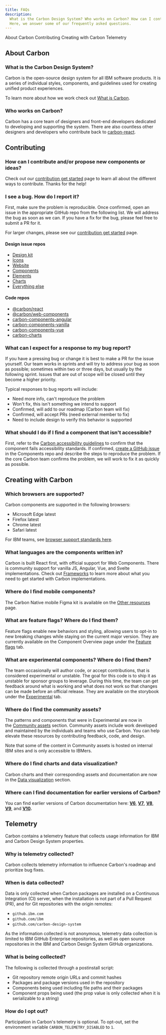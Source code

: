 ```yaml
---
title: FAQs
description:
  What is the Carbon Design System? Who works on Carbon? How can I contribute?
  Here, we answer some of our frequently asked questions.
---
```


<AnchorLinks>

<AnchorLink>About Carbon</AnchorLink>
<AnchorLink>Contributing</AnchorLink>
<AnchorLink>Creating with Carbon</AnchorLink>
<AnchorLink>Telemetry</AnchorLink>

</AnchorLinks>

## About Carbon

### What is the Carbon Design System?

Carbon is the open-source design system for all IBM software products. It is a
series of individual styles, components, and guidelines used for creating
unified product experiences.

To learn more about how we work check out
[What is Carbon](/all-about-carbon/what-is-carbon).

### Who works on Carbon?

Carbon has a core team of designers and front-end developers dedicated to
developing and supporting the system. There are also countless other designers
and developers who contribute back to
[carbon-react](https://github.com/carbon-design-system/carbon#contributors).

## Contributing

### How can I contribute and/or propose new components or ideas?

Check out our [contribution get started](/contributing/get-started) page to
learn all about the different ways to contribute. Thanks for the help!

### I see a bug. How do I report it?

First, make sure the problem is reproducible. Once confirmed, open an issue in
the appropriate GitHub repo from the following list. We will address the bug as
soon as we can. If you have a fix for the bug, please feel free to submit a PR
for it.

For larger changes, please see our
[contribution get started](/contributing/get-started) page.

#### Design issue repos

- [Design kit](https://github.com/carbon-design-system/carbon-design-kit/issues/new)
- [Icons](https://github.com/carbon-design-system/carbon-icons/issues/new)
- [Website](https://github.com/carbon-design-system/carbon-website/issues/new/choose)
- [Components](https://github.com/carbon-design-system/carbon/issues/new/choose)
- [Elements](https://github.com/carbon-design-system/carbon/issues/new/choose)
- [Charts](https://github.com/carbon-design-system/carbon-charts/issues/new)
- [Everything else](https://github.com/carbon-design-system/carbon/issues/new/choose)

#### Code repos

- [@carbon/react](https://github.com/carbon-design-system/carbon/issues/new/choose)
- [@carbon/web-components](https://github.com/carbon-design-system/carbon-for-ibm-dotcom/issues/new/choose)
- [carbon-components-angular](https://github.com/IBM/carbon-components-angular/issues/new)
- [carbon-components-vanilla](https://github.com/carbon-design-system/carbon/issues/new/choose)
- [carbon-components-vue](https://github.com/carbon-design-system/carbon-components-vue/issues/new)
- [carbon-charts](https://github.com/carbon-design-system/carbon-charts/issues/new)

### What can I expect for a response to my bug report?

If you have a pressing bug or change it is best to make a PR for the issue
yourself. Our team works in sprints and will try to address your bug as soon as
possible; sometimes within two or three days, but usually by the following
sprint. Issues that are out of scope will be closed until they become a higher
priority.

Typical responses to bug reports will include:

- Need more info, can't reproduce the problem
- Won't fix, this isn't something we intend to support
- Confirmed, will add to our roadmap (Carbon team will fix)
- Confirmed, will accept PRs (need external member to fix)
- Need to include design to verify this behavior is supported

### What should I do if I find a component that isn't accessible?

First, refer to the
[Carbon accessibility guidelines](/guidelines/accessibility/overview) to confirm
that the component fails accessibility standards. If confirmed,
[create a GitHub issue](https://github.com/carbon-design-system/carbon/issues/new/choose)
in the Components repo and describe the steps to reproduce the problem. If the
core Carbon team confirms the problem, we will work to fix it as quickly as
possible.

## Creating with Carbon

### Which browsers are supported?

Carbon components are supported in the following browsers:

- Microsoft Edge latest
- Firefox latest
- Chrome latest
- Safari latest

For IBM teams, see
[browser support standards here](https://w3.ibm.com/w3publisher/ibm-web-standards-external/standards-mandatory/browser-standards).

### What languages are the components written in?

Carbon is built React first, with official support for Web Components. There is
community support for vanilla JS, Angular, Vue, and Svelte implementations.
Check out [Frameworks](/developing/frameworks/react) to learn more about what
you need to get started with Carbon implementations.

### Where do I find mobile components?

The Carbon Native mobile Figma kit is available on the
[Other resources](https://carbondesignsystem.com/designing/design-resources/#native-mobile)
page.

### What are feature flags? Where do I find them?

Feature flags enable new behaviors and styling, allowing users to opt-in to new
breaking changes while staying on the current major version. They are currently
available on the Component Overview page under
the [Feature flags](https://carbondesignsystem.com/components/overview/feature-flags/)
tab.

### What are experimental components? Where do I find them?

The team occasionally will author code, or accept contributions, that is
considered experimental or unstable. The goal for this code is to ship it as
unstable for sponsor groups to leverage. During this time, the team can get
feedback around what is working and what does not work so that changes can be
made before an official release. They are available on the storybook under the
[Experimental](https://react.carbondesignsystem.com/?path=/docs/experimental-feature-flags--overview)
tab.

### Where do I find the community assets?

The patterns and components that were in Experimental are now in
the [Community assets](https://carbondesignsystem.com/community/overview/) section.
Community assets include work developed and maintained by the individuals and
teams who use Carbon. You can help elevate these resources by contributing
feedback, code, and design.

Note that some of the content in Community assets is hosted on internal IBM
sites and is only accessible to IBMers.

### Where do I find charts and data visualization?

Carbon charts and their corresponding assets and documentation are now in the
[Data visualization](/data-visualization/getting-started) section.

### Where can I find documentation for earlier versions of Carbon?

You can find earlier versions of Carbon documentation here:
**[V6](http://v6.carbondesignsystem.com/)**,
**[V7](http://v7.carbondesignsystem.com/)**,
**[V8](http://v8.carbondesignsystem.com/)**,
**[V9](http://v9.carbondesignsystem.com/)**, and
**[V10](http://v10.carbondesignsystem.com/).**

## Telemetry

Carbon contains a telemetry feature that collects usage information for IBM and
Carbon Design System properties.

### Why is telemetry collected?

Carbon collects telemetry information to influence Carbon's roadmap and
prioritize bug fixes.

### When is data collected?

Data is only collected when Carbon packages are installed on a Continuous
Integration (CI) server, when the installation is not part of a Pull Request
(PR), and for Git repositories with the origin remotes:

- `github.ibm.com`
- `github.com/ibm`
- `github.com/carbon-design-system`

As the information collected is not anonymous, telemetry data collection is
limited to IBM GitHub Enterprise repositories, as well as open source
repositories in the IBM and Carbon Design System GitHub organizations.

### What is being collected?

The following is collected through a postinstall script:

- Git repository remote origin URLs and commit hashes
- Packages and package versions used in the repository
- Components being used including file paths and their packages
- Component props being used (the prop value is only collected when it is
  serializable to a string)

### How do I opt out?

Participation in Carbon's telemetry is optional. To opt-out, set the environment
variable `CARBON_TELEMETRY_DISABLED` to `1`.
